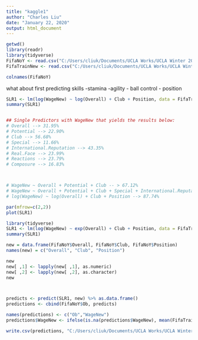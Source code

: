 ---
title: "kaggle1"
author: "Charles Liu"
date: "January 22, 2020"
output: html_document
---

```{r}
getwd()
library(readr)
library(tidyverse)
FifaNoY <- read.csv("C:/Users/cliuk/Documents/UCLA Works/UCLA Winter 2020/Stats 101A/Project/Project Attempts/FifaNoY.csv", stringsAsFactors = FALSE)
FifaTrainNew <- read.csv("C:/Users/cliuk/Documents/UCLA Works/UCLA Winter 2020/Stats 101A/Project/Project Attempts/FifaTrainNew.csv", stringsAsFactors = FALSE)
```


```{r}
colnames(FifaNoY)
```
what about first predicting skills
-stamina
-agility 
- ball control 
- position

```{r}
SLR1 <- lm(log(WageNew) ~ log(Overall) + Club + Position, data = FifaTrainNew)
summary(SLR1)


## Single Predictors with WageNew that yields the results below:
# Overall --> 31.95%
# Potential --> 22.90%
# Club --> 56.68%
# Special --> 11.66%
# International.Reputation --> 43.35%
# Real.Face --> 23.99%
# Reactions --> 23.79%
# Composure --> 16.83%



# WageNew ~ Overall + Potential + Club -- > 67.12%
# WageNew ~ Overall + Potential + Club + Special + International.Reputation + Real.Face + Reactions + Composure --> 73.89% (NOT NORMAL)
# log(WageNew) ~ log(Overall) + Club + Position --> 87.74%
```


```{r}
par(mfrow=c(2,2))
plot(SLR1)
```


```{r}
library(tidyverse)
SLR1 <- lm(log(WageNew) ~ exp(Overall) + Club + Position, data = FifaTrainNew)
summary(SLR1)

new = data.frame(FifaNoY$Overall, FifaNoY$Club, FifaNoY$Position)
names(new) = c("Overall", "Club", "Position")

new
new[ ,1] <- lapply(new[ ,1], as.numeric)
new[ ,2] <- lapply(new[ ,2], as.character)
new



predicts <- predict(SLR1, new) %>% as.data.frame()
predictions <- cbind(FifaNoY$Ob, predicts)

names(predictions) <- c("Ob","WageNew")
predictions$WageNew <- ifelse(is.na(predictions$WageNew), mean(FifaTrainNew$WageNew), predictions$WageNew)

```

```{r}
write.csv(predictions, "C:/Users/cliuk/Documents/UCLA Works/UCLA Winter 2020/Stats 101A/Project/Project Attempts/Attempt3.csv", row.names = FALSE)
```

